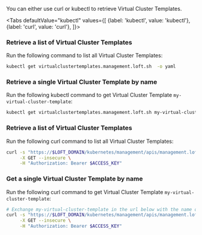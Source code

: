 

You can either use curl or kubectl to retrieve Virtual Cluster Templates.

<Tabs
    defaultValue="kubectl"
    values={[
      {label: 'kubectl', value: 'kubectl'},
      {label: 'curl', value: 'curl'},
    ]}>
  <TabItem value="kubectl">


### Retrieve a list of Virtual Cluster Templates
Run the following command to list all Virtual Cluster Templates:
```bash
kubectl get virtualclustertemplates.management.loft.sh  -o yaml
```

### Retrieve a single Virtual Cluster Template by name
Run the following kubectl command to get Virtual Cluster Template `my-virtual-cluster-template`:
```bash
kubectl get virtualclustertemplates.management.loft.sh my-virtual-cluster-template  -o yaml
```


  </TabItem>
  <TabItem value="curl">


### Retrieve a list of Virtual Cluster Templates
Run the following curl command to list all Virtual Cluster Templates:
```bash
curl -s "https://$LOFT_DOMAIN/kubernetes/management/apis/management.loft.sh/v1/virtualclustertemplates" \
     -X GET --insecure \
     -H "Authorization: Bearer $ACCESS_KEY"
```

### Get a single Virtual Cluster Template by name
Run the following curl command to get Virtual Cluster Template `my-virtual-cluster-template`:
```bash
# Exchange my-virtual-cluster-template in the url below with the name of the Virtual Cluster Template
curl -s "https://$LOFT_DOMAIN/kubernetes/management/apis/management.loft.sh/v1/virtualclustertemplates/my-virtual-cluster-template" \
     -X GET --insecure \
     -H "Authorization: Bearer $ACCESS_KEY"
```


  </TabItem>
</Tabs>

